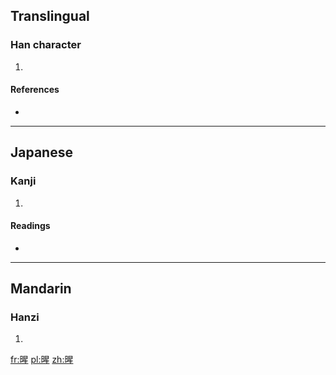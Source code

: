 ==Translingual==

===Han character===
{{Han char|rn=72|rad=日|as=09|sn=13|four=|canj=日日竹一 (AAHM)}}

# {{defn|Han|sort=日09}}

====References====
* {{Han ref|kx=0498.140|dkj=14052|dj=0866.120|hdz=21523.130|uh=6692|ud=26258}}

----

==Japanese==

===Kanji===
{{ja-kanji|grade=|rs=日09}}

# {{defn|lang=ja|sort=日09}}

====Readings====
* {{ja-readings|on=[[せい]] (sei)|kun=[[はれる]] (hareru), [[はらす]] (harasu)}}

----

==Mandarin==

===Hanzi===
{{cmn-hanzi|pin=[[qíng]] ([[qing2]])|wg=ch'ing<sup>2</sup>}}

# {{defn|lang=cmn|sort=日09}}

[[fr:暒]]
[[pl:暒]]
[[zh:暒]]